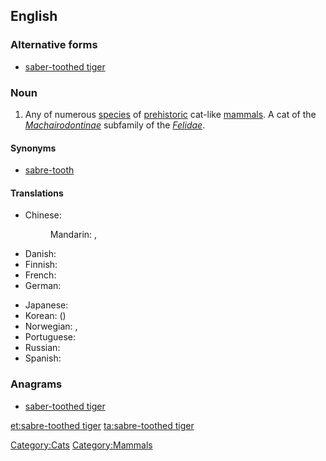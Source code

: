 ==English==
{{wikipedia}}

===Alternative forms===
* [[saber-toothed tiger]]

===Noun===
{{en-noun|sg=[[sabre]]-[[toothed]] [[tiger]]}}

# Any of numerous [[species]] of [[prehistoric]] cat-like [[mammals]]. A cat of the ''[[Machairodontinae]]'' subfamily of the ''[[Felidae]]''.

====Synonyms====
* [[sabre-tooth]]

====Translations====
{{trans-top|prehistoric cat}}
* Chinese:
*: Mandarin: {{t-|cmn|劍齒虎|sc=Hani}}, {{t-|cmn|剑齿虎|tr=jiànchǐhǔ|sc=Hani}}
* Danish: {{t|da|sabelkat|c}}
* Finnish: {{t-|fi|sapelihammastiikeri}}
* French: {{t|fr|chat à dents de sabre|m}}
* German: {{t+|de|Säbelzahntiger|m}}
{{trans-mid}}
* Japanese: {{t|ja|剣歯虎|tr=けんしこ, kenshiko}}
* Korean: {{t|ko|검치호|tr=geomchiho}} ({{t-|ko|劍齒虎}})
* Norwegian: {{t-|no|sabeltanntiger|m}}, {{t|no|sabeltannkatt|m}}
* Portuguese: {{t-|pt|tigre-dente-de-sabre|m}}
* Russian: {{t|ru|саблезубая кошка|f|tr=sablezúbaja kóška}} {{qualifier|lit.: sabre-toothed cat}}
* Spanish: {{t|es|diente de sable|m}}
{{trans-bottom}}

===Anagrams===
* [[saber-toothed tiger#English|saber-toothed tiger]]

[[Category:Cats]]
[[Category:Mammals]]

[[et:sabre-toothed tiger]]
[[ta:sabre-toothed tiger]]